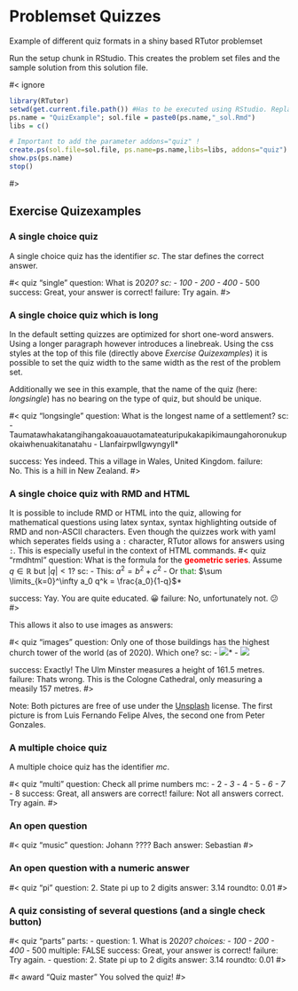 # Problemset Quizzes

Example of different quiz formats in a shiny based RTutor problemset

Run the setup chunk in RStudio. This creates the problem set files and the sample solution from this solution file. 

#< ignore
```r
library(RTutor)
setwd(get.current.file.path()) #Has to be executed using RStudio. Replace with specific string to work with console or RGui
ps.name = "QuizExample"; sol.file = paste0(ps.name,"_sol.Rmd")
libs = c()

# Important to add the parameter addons="quiz" !
create.ps(sol.file=sol.file, ps.name=ps.name,libs=libs, addons="quiz")
show.ps(ps.name)
stop()
```
#>

<!-- The following code block overwrites the shiny defaults and allows for wider quizzes. You can set to a lower value than 100% if you want to -->
<style>
.shiny-input-radiogroup {
  width: 100% !important;
}
.shiny-input-checkboxgroup {
 width: 100% !important;
}
</style>
<!-- End optional code block for wide quizzes -->


## Exercise Quizexamples

### A single choice quiz

A single choice quiz has the identifier *sc*. The star defines the correct answer.

#< quiz "single"
question: What is 20*20?
sc:
    - 100
    - 200
    - 400*
    - 500
success: Great, your answer is correct!
failure: Try again.
#>

### A single choice quiz which is long

In the default setting quizzes are optimized for short one-word answers. Using a longer paragraph however introduces a linebreak. Using the css styles at the top of this file (directly above *Exercise Quizexamples*) it is possible to set the quiz width to the same width as the rest of the problem set.

Additionally we see in this example, that the name of the quiz (here: *longsingle*) has no bearing on the type of quiz, but should be unique. 

#< quiz "longsingle"
question: What is the longest name of a settlement?
sc:
    - Taumatawhakatangihangakoauauotamateaturipukakapikimaungahoronukupokaiwhenuakitanatahu
    - Llanfairpwllgwyngyll*

success: Yes indeed. This a village in Wales, United Kingdom.
failure: No. This is a hill in New Zealand.
#>

### A single choice quiz with RMD and HTML

It is possible to include RMD or HTML into the quiz, allowing for mathematical questions using latex syntax, syntax highlighting outside of RMD and non-ASCII characters. Even though the quizzes work with yaml which seperates fields using a <code>:</code> character, RTutor allows for answers using <code>:</code>. This is especially useful in the context of HTML commands.
#< quiz "rmdhtml"
question: What is the formula for the <span style="color: red;">**geometric series**</span>. Assume $q \in \mathbb{R}$ but $|q| < 1$?
sc:
    - This: $a^2 = b^2 + c^2$
    - Or <span style="color: green;">that</span>: $\sum \limits_{k=0}^\infty a_0 q^k = \frac{a_0}{1-q}$*

success: Yay. You are quite educated. &#x1F600;
failure: No, unfortunately not. &#x1F615;
#>
<br>

This allows it also to use images as answers:

#< quiz "images"
question: Only one of those buildings has the highest church tower of the world (as of 2020). Which one?
sc:
    - <img src="images/luis-fernando-felipe-alves-free-image-unsplash.jpg" />*
    - <img src="images/peter-gonzalez-free-image-unsplash.jpg" />

success: Exactly! The Ulm Minster measures a height of 161.5 metres. 
failure: Thats wrong. This is the Cologne Cathedral, only measuring a measily 157 metres. 
#>

Note: Both pictures are free of use under the [Unsplash](https://unsplash.com/license) license. The first picture is from Luis Fernando Felipe Alves, the second one from Peter Gonzales. 

### A multiple choice quiz

A multiple choice quiz has the identifier *mc*.

#< quiz "multi"
question: Check all prime numbers
mc:
    - 2*
    - 3*
    - 4
    - 5*
    - 6
    - 7*
    - 8
success: Great, all answers are correct!
failure: Not all answers correct. Try again.
#>

### An open question

#< quiz "music"
question: Johann ???? Bach
answer: Sebastian
#>

### An open question with a numeric answer

#< quiz "pi"
question: 2. State pi up to 2 digits
answer: 3.14
roundto: 0.01
#>


### A quiz consisting of several questions (and a single check button)

#< quiz "parts"
parts:
  - question: 1. What is 20*20?
    choices:
        - 100
        - 200
        - 400*
        - 500
    multiple: FALSE
    success: Great, your answer is correct!
    failure: Try again.
  - question: 2. State pi up to 2 digits
    answer: 3.14
    roundto: 0.01
#>


#< award "Quiz master"
You solved the quiz!
#>